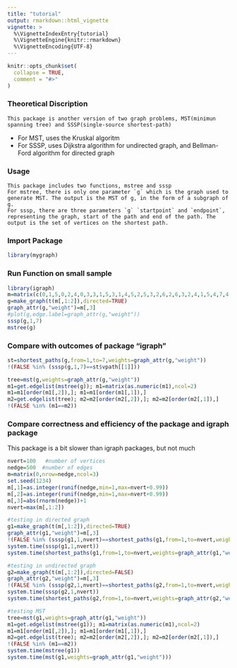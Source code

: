 ```yaml
---
title: "tutorial"
output: rmarkdown::html_vignette
vignette: >
  %\VignetteIndexEntry{tutorial}
  %\VignetteEngine{knitr::rmarkdown}
  %\VignetteEncoding{UTF-8}
---
```


```r
knitr::opts_chunk$set(
  collapse = TRUE,
  comment = "#>"
)
```

### Theoretical Discription  
    This package is another version of two graph problems, MST(minimun spanning tree) and SSSP(single-source shortest-path)  
  * For MST, uses the Kruskal algoritm  
  * For SSSP, uses Dijkstra algorithm for undirected graph, and Bellman-Ford algorithm for directed graph   
  
  
### Usage
    This package includes two functions, mstree and sssp  
    For mstree, there is only one parameter `g` which is the graph used to generate MST. The output is the MST of g, in the form of a subgraph of g.  
    For sssp, there are three parameters `g` `startpoint` and `endpoint`, representing the graph, start of the path and end of the path. The output is the set of vertices on the shortest path.  
    
### Import Package
```r
library(mygraph)
```

### Run Function on small sample
```r
library(igraph)
m=matrix(c(0,1,5,0,2,4,0,3,3,1,5,3,1,4,5,2,5,3,2,6,2,6,3,2,4,1,5,4,7,4,5,7,3,6,7,5)+1,ncol=3,byrow=TRUE)
g=make_graph(t(m[,1:2]),directed=TRUE)
graph_attr(g,"weight")=m[,3]
#plot(g,edge.label=graph_attr(g,"weight"))
sssp(g,1,7)
mstree(g)
```

### Compare with outcomes of package "igraph"
```r
st=shortest_paths(g,from=1,to=7,weights=graph_attr(g,"weight"))
!(FALSE %in% (sssp(g,1,7)==st$vpath[[1]]))

tree=mst(g,weights=graph_attr(g,"weight"))
m1=get.edgelist(mstree(g)); m1=matrix(as.numeric(m1),ncol=2)
m1=m1[order(m1[,2]),]; m1=m1[order(m1[,1]),]
m2=get.edgelist(tree); m2=m2[order(m2[,2]),]; m2=m2[order(m2[,1]),]
!(FALSE %in% (m1==m2))
```

### Compare correctness and efficiency of the package and igraph package
This package is a bit slower than igraph packages, but not much
```r
nvert=100   #number of vertices
nedge=500  #number of edges
m=matrix(0,nrow=nedge,ncol=3)
set.seed(1234)
m[,1]=as.integer(runif(nedge,min=1,max=nvert+0.99))
m[,2]=as.integer(runif(nedge,min=1,max=nvert+0.99))
m[,3]=abs(rnorm(nedge))+1
nvert=max(m[,1:2])

#testing in directed graph
g1=make_graph(t(m[,1:2]),directed=TRUE)
graph_attr(g1,"weight")=m[,3]
!(FALSE %in% (sssp(g1,1,nvert)==shortest_paths(g1,from=1,to=nvert,weights=graph_attr(g1,"weight"))$vpath[[1]]))
system.time(sssp(g1,1,nvert))
system.time(shortest_paths(g1,from=1,to=nvert,weights=graph_attr(g1,"weight")))

#testing in undirected graph
g2=make_graph(t(m[,1:2]),directed=FALSE)
graph_attr(g2,"weight")=m[,3]
!(FALSE %in% (sssp(g2,1,nvert)==shortest_paths(g2,from=1,to=nvert,weights=graph_attr(g1,"weight"))$vpath[[1]]))
system.time(sssp(g2,1,nvert))
system.time(shortest_paths(g2,from=1,to=nvert,weights=graph_attr(g2,"weight")))

#testing MST
tree=mst(g1,weights=graph_attr(g1,"weight"))
m1=get.edgelist(mstree(g1)); m1=matrix(as.numeric(m1),ncol=2)
m1=m1[order(m1[,2]),]; m1=m1[order(m1[,1]),]
m2=get.edgelist(tree); m2=m2[order(m2[,2]),]; m2=m2[order(m2[,1]),]
!(FALSE %in% (m1==m2))
system.time(mstree(g1))
system.time(mst(g1,weights=graph_attr(g1,"weight")))
```
